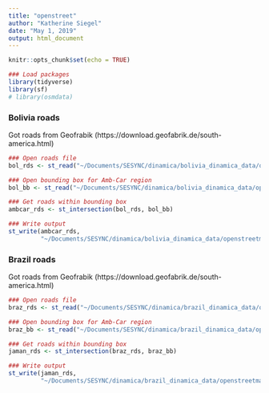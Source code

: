 ```yaml
---
title: "openstreet"
author: "Katherine Siegel"
date: "May 1, 2019"
output: html_document
---
```


```r
knitr::opts_chunk$set(echo = TRUE)

### Load packages
library(tidyverse)
library(sf)
# library(osmdata)
```

### Bolivia roads
Got roads from Geofrabik (https://download.geofabrik.de/south-america.html)
```r
### Open roads file
bol_rds <- st_read("~/Documents/SESYNC/dinamica/bolivia_dinamica_data/openstreetmap/gis_osm_roads_free_1.shp")

### Open bounding box for Amb-Car region
bol_bb <- st_read("~/Documents/SESYNC/dinamica/bolivia_dinamica_data/openstreetmap/ambcar_larger_buffer.shp")

### Get roads within bounding box
ambcar_rds <- st_intersection(bol_rds, bol_bb)

### Write output
st_write(ambcar_rds,
         "~/Documents/SESYNC/dinamica/bolivia_dinamica_data/openstreetmap/ambcar_rds.shp")
```

### Brazil roads
Got roads from Geofrabik (https://download.geofabrik.de/south-america.html)
```r
### Open roads file
braz_rds <- st_read("~/Documents/SESYNC/dinamica/brazil_dinamica_data/openstreetmaps/gis_osm_roads_free_1.shp")

### Open bounding box for Amb-Car region
braz_bb <- st_read("~/Documents/SESYNC/dinamica/brazil_dinamica_data/openstreetmaps/jaman_larger_buffer.shp")

### Get roads within bounding box
jaman_rds <- st_intersection(braz_rds, braz_bb)

### Write output
st_write(jaman_rds,
         "~/Documents/SESYNC/dinamica/brazil_dinamica_data/openstreetmaps/jaman_rds.shp")
```

